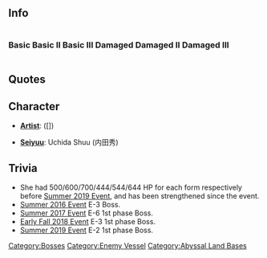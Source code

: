 ==Info==
<div style="display: inline-block;">
===Basic===
{{EnemyShipInfoKai|Harbour Summer Princess/|los=auto|los_max=auto|evasion=auto|evasion_max=auto|asw=auto|asw_max=auto}}
</div>

<div style="display: inline-block;">

===Basic II===
{{EnemyShipInfoKai|Harbour Summer Princess/II|los=auto|los_max=auto|evasion=auto|evasion_max=auto|asw=auto|asw_max=auto}}
</div>

<div style="display: inline-block;">
===Basic III===
{{EnemyShipInfoKai|Harbour Summer Princess/III|los=auto|los_max=auto|evasion=auto|evasion_max=auto|asw=auto|asw_max=auto}}
</div>

<div style="display: inline-block;">
===Damaged===
{{EnemyShipInfoKai|Harbour Summer Princess/Damaged|los=auto|los_max=auto|evasion=auto|evasion_max=auto|asw=auto|asw_max=auto}}
</div>

<div style="display: inline-block;">

===Damaged II===
{{EnemyShipInfoKai|Harbour Summer Princess/Damaged II|los=auto|los_max=auto|evasion=auto|evasion_max=auto|asw=auto|asw_max=auto}}
</div>

<div style="display: inline-block;">
===Damaged III===
{{EnemyShipInfoKai|Harbour Summer Princess/Damaged III|los=auto|los_max=auto|evasion=auto|evasion_max=auto|asw=auto|asw_max=auto}}
</div>

{{EnemyShipCategoriesKai|Harbour Summer Princess/}}

==Quotes==
{{Abyssquote
|Clip1 = {{Audio|file=Harbour Summer Princess Intro.ogg}}
|開幕前 = フザケタ…ヤツラメ……ッ!<br>ココデ……シズメテ…ヤルワッ！
|EN1 = What foolish bunch you are...<br>I'll sink you here now!
|Clip0 = {{Audio|file=Harbour Summer Princess Attack.ogg}}
|砲撃 = クラエッ!
|EN0 = Take this!
|Clip2 = {{Audio|file=Harbour Summer Princess Damaged.ogg}}
|被弾 = イタイジャナイノッ!
|EN2 = It hurts!
|Clip3 = {{Audio|file=Harbour Summer Princess Destroyed.ogg}}
|昼戦終了時 = コノ…ワタシガ……。シカシ…ナンドデモヨミガエル…。キサマラヲ…ココヲトオラセルワケニハ…イカナイ……。
|EN3 = How could I.... But, I will revive again no matter how many times... because, I absolutely will not let you pass this place....
}}

== Character ==
* '''[[Glossary#List of Vessels by Artist|Artist]]''':  ([])

* '''[[Glossary#List of Vessels by Japanese Voice Actresses|Seiyuu]]''': Uchida Shuu (内田秀)

==Trivia==
* She had 500/600/700/444/544/644 HP for each form respectively before [[Summer 2019 Event]], and has been strengthened since the event.
* [[Summer 2016 Event]] E-3 Boss.
* [[Summer 2017 Event]] E-6 1st phase Boss.
* [[Early Fall 2018 Event]] E-3 1st phase Boss.
* [[Summer 2019 Event]] E-2 1st phase Boss.

{{Enemyshiplist}}
[[Category:Bosses]]
[[Category:Enemy Vessel]]
[[Category:Abyssal Land Bases]]